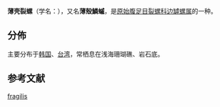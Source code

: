 {{Speciesbox
| genus = Emarginula
| species = fragilis
| authority = (Yokyama, 1920)
}}

'''薄壳裂螺'''（学名：''{{lang|la|Emarginula fragilis}}''），又名'''薄殼鱗䗩'''{{r|shelldoc_000027}}，是[[原始腹足目|原始腹足目]][[裂螺科|裂螺科]][[边罅螺属|边罅螺属]]的一种{{r|shell_28|TaiBIF_314292|TaiBNET_314292}}。

==分佈==
主要分布于[[韩国|韩国]]、[[台湾|台湾]]{{r|shell_28}}，常栖息在浅海珊瑚礁、岩石底{{r|shell_28}}。

==参考文献==
{{reflist |refs=
<ref name="shell_28">{{cite web
| url=http://shell.sinica.edu.tw/chinese/shellbase_detail.php?science_no=28
| title=国际贝库：薄壳裂螺|publisher=台湾贝类资料库
| accessdate=2009-08-11}}</ref>
<ref name="shelldoc_000027">{{shelldoc_000027}}</ref>
<ref name="TaiBIF_314292">{{TaiBIF| zh=薄殼裂螺 | id=314292 | binomial=Emarginula fragilis | authority=Yokyama, 1920 | var= | accessdate=2013-01-24}}</ref>
<ref name="TaiBNET_314292">{{TaiBNET| zh=薄殼裂螺 | id=314292 | binomial=Emarginula fragilis | authority=Yokyama, 1920 | var= | accessdate=2013-01-24}}</ref>
}}
{{Taxonbar|from=Q3656051}}

[[Category:边罅螺属|fragilis]]